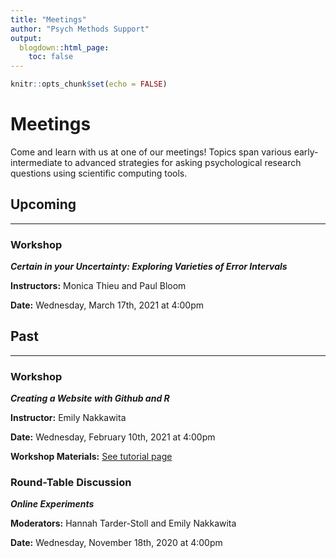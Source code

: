 ```yaml
---
title: "Meetings"
author: "Psych Methods Support"
output:
  blogdown::html_page:
    toc: false
---
```


```r
knitr::opts_chunk$set(echo = FALSE)
```

# Meetings

Come and learn with us at one of our meetings! Topics span various early-intermediate to advanced strategies for asking psychological research questions using scientific computing tools.

## Upcoming

---

### Workshop

_**Certain in your Uncertainty: Exploring Varieties of Error Intervals**_

**Instructors:** Monica Thieu and Paul Bloom

**Date:** Wednesday, March 17th, 2021 at 4:00pm

## Past

---

### Workshop

_**Creating a Website with Github and R**_

**Instructor:** Emily Nakkawita

**Date:** Wednesday, February 10th, 2021 at 4:00pm

**Workshop Materials:** <a href="/tutorials/r-extra/website-github-r/">See tutorial page</a></p>

### Round-Table Discussion

_**Online Experiments**_

**Moderators:** Hannah Tarder-Stoll and Emily Nakkawita

**Date:** Wednesday, November 18th, 2020 at 4:00pm
